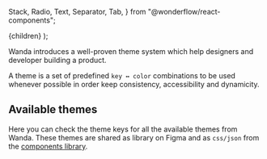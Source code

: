  Stack,
  Radio,
  Text,
  Separator,
  Tab,
} from "@wonderflow/react-components";

  <MdxLayout title="Themes" description="Color schemes for scalability">
    {children}
  </MdxLayout>
);

Wanda introduces a well-proven theme system which help designers and developer building a product.

A theme is a set of predefined `key ↔ color` combinations to be used whenever possible in order keep consistency, accessibility and dynamicity.

## Available themes

Here you can check the theme keys for all the available themes from Wanda. These themes are shared as library on Figma and as `css/json` from the [components library](/develop/using-themes/).

<Tab defaultValue="light">
  <Tab.Panel label="Light" value="light">
    <ThemeList theme={lightTheme} />
  </Tab.Panel>
  <Tab.Panel label="Dark" value="dark">
    <ThemeList theme={darkTheme} />
  </Tab.Panel>
</Tab>
